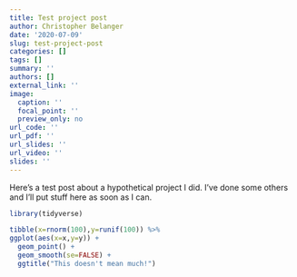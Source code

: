 ```yaml
---
title: Test project post
author: Christopher Belanger
date: '2020-07-09'
slug: test-project-post
categories: []
tags: []
summary: ''
authors: []
external_link: ''
image:
  caption: ''
  focal_point: ''
  preview_only: no
url_code: ''
url_pdf: ''
url_slides: ''
url_video: ''
slides: ''
---
```


Here's a test post about a hypothetical project I did. I've done some others and I'll put stuff here as soon as I can.

```r
library(tidyverse)

tibble(x=rnorm(100),y=runif(100)) %>%
ggplot(aes(x=x,y=y)) +
  geom_point() +
  geom_smooth(se=FALSE) +
  ggtitle("This doesn't mean much!")


```
